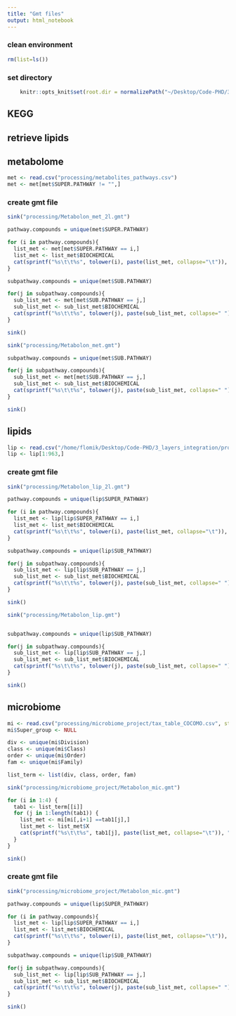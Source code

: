 ```yaml
---
title: "Gmt files"
output: html_notebook
---
```



### clean environment
```r
rm(list=ls())
```

### set directory
```r
    knitr::opts_knit$set(root.dir = normalizePath("~/Desktop/Code-PHD/3_layers_integration/")) 
```





## KEGG
## retrieve lipids 

## metabolome
```r
met <- read.csv("processing/metabolites_pathways.csv")
met <- met[met$SUPER.PATHWAY != "",]
```

### create gmt file
```r
sink("processing/Metabolon_met_2l.gmt")

pathway.compounds = unique(met$SUPER.PATHWAY)

for (i in pathway.compounds){
  list_met <- met[met$SUPER.PATHWAY == i,]
  list_met <- list_met$BIOCHEMICAL
  cat(sprintf("%s\t\t%s", tolower(i), paste(list_met, collapse="\t")), "\n")
}

subpathway.compounds = unique(met$SUB.PATHWAY)

for(j in subpathway.compounds){
  sub_list_met <- met[met$SUB.PATHWAY == j,]
  sub_list_met <- sub_list_met$BIOCHEMICAL
  cat(sprintf("%s\t\t%s", tolower(j), paste(sub_list_met, collapse=" ")), "\n")
}

sink()
```

```r
sink("processing/Metabolon_met.gmt")

subpathway.compounds = unique(met$SUB.PATHWAY)

for(j in subpathway.compounds){
  sub_list_met <- met[met$SUB.PATHWAY == j,]
  sub_list_met <- sub_list_met$BIOCHEMICAL
  cat(sprintf("%s\t\t%s", tolower(j), paste(sub_list_met, collapse=" ")), "\n")
}

sink()
```


## lipids
```r
lip <- read.csv("/home/flomik/Desktop/Code-PHD/3_layers_integration/processing/lipids_pathways.csv")
lip <- lip[1:963,]
```


### create gmt file
```r
sink("processing/Metabolon_lip_2l.gmt")

pathway.compounds = unique(lip$SUPER_PATHWAY)

for (i in pathway.compounds){
  list_met <- lip[lip$SUPER_PATHWAY == i,]
  list_met <- list_met$BIOCHEMICAL
  cat(sprintf("%s\t\t%s", tolower(i), paste(list_met, collapse="\t")), "\n")
}

subpathway.compounds = unique(lip$SUB_PATHWAY)

for(j in subpathway.compounds){
  sub_list_met <- lip[lip$SUB_PATHWAY == j,]
  sub_list_met <- sub_list_met$BIOCHEMICAL
  cat(sprintf("%s\t\t%s", tolower(j), paste(sub_list_met, collapse=" ")), "\n")
}

sink()
```

```r
sink("processing/Metabolon_lip.gmt")


subpathway.compounds = unique(lip$SUB_PATHWAY)

for(j in subpathway.compounds){
  sub_list_met <- lip[lip$SUB_PATHWAY == j,]
  sub_list_met <- sub_list_met$BIOCHEMICAL
  cat(sprintf("%s\t\t%s", tolower(j), paste(sub_list_met, collapse=" ")), "\n")
}

sink()
```

## microbiome
```r
mi <- read.csv("processing/microbiome_project/tax_table_COCOMO.csv", stringsAsFactors = FALSE)
mi$Super_group <- NULL
```

```r
div <- unique(mi$Division)
class <- unique(mi$Class)
order <- unique(mi$Order)
fam <- unique(mi$Family)

list_term <- list(div, class, order, fam)
```

```r
sink("processing/microbiome_project/Metabolon_mic.gmt")

for (i in 1:4) {
  tab1 <- list_term[[i]]
  for (j in 1:length(tab1)) {
    list_met <- mi[mi[,i+1] ==tab1[j],]
    list_met <- list_met$X
    cat(sprintf("%s\t\t%s", tab1[j], paste(list_met, collapse="\t")), "\n")
  }
}

sink()
```

### create gmt file
```r
sink("processing/microbiome_project/Metabolon_mic.gmt")

pathway.compounds = unique(lip$SUPER_PATHWAY)

for (i in pathway.compounds){
  list_met <- lip[lip$SUPER_PATHWAY == i,]
  list_met <- list_met$BIOCHEMICAL
  cat(sprintf("%s\t\t%s", tolower(i), paste(list_met, collapse="\t")), "\n")
}

subpathway.compounds = unique(lip$SUB_PATHWAY)

for(j in subpathway.compounds){
  sub_list_met <- lip[lip$SUB_PATHWAY == j,]
  sub_list_met <- sub_list_met$BIOCHEMICAL
  cat(sprintf("%s\t\t%s", tolower(j), paste(sub_list_met, collapse=" ")), "\n")
}

sink()
```
